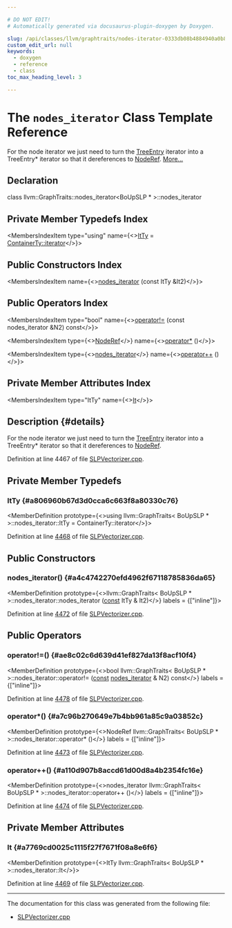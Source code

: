 ```yaml
---

# DO NOT EDIT!
# Automatically generated via docusaurus-plugin-doxygen by Doxygen.

slug: /api/classes/llvm/graphtraits/nodes-iterator-0333db08b4884940a0b852ccb2ddad27
custom_edit_url: null
keywords:
  - doxygen
  - reference
  - class
toc_max_heading_level: 3

---
```





# The `nodes_iterator` Class Template Reference

<DoxygenPage pluginConfig={pluginConfig}>

For the node iterator we just need to turn the <a href="/docs/api/structs/llvm/graphtraits-860e5f7a11c435b145d274344a0415db/#a7ceeff5a65c10abe289db52446ac088a">TreeEntry</a> iterator into a TreeEntry&#42; iterator so that it dereferences to <a href="/docs/api/structs/llvm/graphtraits-860e5f7a11c435b145d274344a0415db/#a55cdb660a488b62f949a57dc65f5296e">NodeRef</a>. <a href="#details">More...</a>

## Declaration

<CodeBlock>class llvm::GraphTraits::nodes_iterator&lt;BoUpSLP &#42; &gt;::nodes&#95;iterator</CodeBlock>

## Private Member Typedefs Index

<MembersIndex>

<MembersIndexItem
  type="using"
  name={<><a href="#a806960b67d3d0cca6c663f8a80330c76">ItTy</a> = <a href="/docs/api/classes/llvm/smallvectortemplatecommon/#a9eae7ba1448d9866beca95a042de2e11">ContainerTy::iterator</a></>}>
</MembersIndexItem>

</MembersIndex>

## Public Constructors Index

<MembersIndex>

<MembersIndexItem
  name={<><a href="#a4c4742270efd4962f67118785836da65">nodes&#95;iterator</a> (const ItTy &amp;It2)</>}>
</MembersIndexItem>

</MembersIndex>

## Public Operators Index

<MembersIndex>

<MembersIndexItem
  type="bool"
  name={<><a href="#ae8c02c6d639d41ef827da13f8acf10f4">operator!=</a> (const nodes&#95;iterator &amp;N2) const</>}>
</MembersIndexItem>

<MembersIndexItem
  type={<><a href="/docs/api/structs/llvm/graphtraits-860e5f7a11c435b145d274344a0415db/#a55cdb660a488b62f949a57dc65f5296e">NodeRef</a></>}
  name={<><a href="#a7c96b270649e7b4bb961a85c9a03852c">operator&#42;</a> ()</>}>
</MembersIndexItem>

<MembersIndexItem
  type={<><a href="/docs/api/classes/llvm/graphtraits/nodes-iterator-0333db08b4884940a0b852ccb2ddad27">nodes&#95;iterator</a></>}
  name={<><a href="#a110d907b8accd61d00d8a4b2354fc16e">operator++</a> ()</>}>
</MembersIndexItem>

</MembersIndex>

## Private Member Attributes Index

<MembersIndex>

<MembersIndexItem
  type="ItTy"
  name={<><a href="#a7769cd0025c1115f27f7671f08a8e6f6">It</a></>}>
</MembersIndexItem>

</MembersIndex>

## Description {#details}

For the node iterator we just need to turn the <a href="/docs/api/structs/llvm/graphtraits-860e5f7a11c435b145d274344a0415db/#a7ceeff5a65c10abe289db52446ac088a">TreeEntry</a> iterator into a TreeEntry&#42; iterator so that it dereferences to <a href="/docs/api/structs/llvm/graphtraits-860e5f7a11c435b145d274344a0415db/#a55cdb660a488b62f949a57dc65f5296e">NodeRef</a>.

Definition at line 4467 of file <a href="/docs/api/files/lib/lib/transforms/lib/transforms/vectorize/slpvectorizer-cpp">SLPVectorizer.cpp</a>.

<SectionDefinition>

## Private Member Typedefs

### ItTy {#a806960b67d3d0cca6c663f8a80330c76}

<MemberDefinition
  prototype={<>using llvm::GraphTraits&lt; BoUpSLP &#42; &gt;::nodes&#95;iterator::ItTy =  ContainerTy::iterator</>}>

Definition at line <a href="/docs/api/files/lib/lib/transforms/lib/transforms/vectorize/slpvectorizer-cpp/#l04468">4468</a> of file <a href="/docs/api/files/lib/lib/transforms/lib/transforms/vectorize/slpvectorizer-cpp">SLPVectorizer.cpp</a>.
</MemberDefinition>

</SectionDefinition>

<SectionDefinition>

## Public Constructors

### nodes&#95;iterator() {#a4c4742270efd4962f67118785836da65}

<MemberDefinition
  prototype={<>llvm::GraphTraits&lt; BoUpSLP &#42; &gt;::nodes&#95;iterator::nodes&#95;iterator (<a href="/docs/api/files/lib/lib/target/lib/target/aarch64/aarch64promoteconstant-cpp/#a90f8350fecae261c25be85d38b451bff">const</a> ItTy &amp; It2)</>}
  labels = {["inline"]}>

Definition at line <a href="/docs/api/files/lib/lib/transforms/lib/transforms/vectorize/slpvectorizer-cpp/#l04472">4472</a> of file <a href="/docs/api/files/lib/lib/transforms/lib/transforms/vectorize/slpvectorizer-cpp">SLPVectorizer.cpp</a>.
</MemberDefinition>

</SectionDefinition>

<SectionDefinition>

## Public Operators

### operator!=() {#ae8c02c6d639d41ef827da13f8acf10f4}

<MemberDefinition
  prototype={<>bool llvm::GraphTraits&lt; BoUpSLP &#42; &gt;::nodes&#95;iterator::operator!= (<a href="/docs/api/files/lib/lib/target/lib/target/aarch64/aarch64promoteconstant-cpp/#a90f8350fecae261c25be85d38b451bff">const</a> <a href="/docs/api/classes/llvm/graphtraits/nodes-iterator-0333db08b4884940a0b852ccb2ddad27">nodes&#95;iterator</a> &amp; N2) const</>}
  labels = {["inline"]}>

Definition at line <a href="/docs/api/files/lib/lib/transforms/lib/transforms/vectorize/slpvectorizer-cpp/#l04478">4478</a> of file <a href="/docs/api/files/lib/lib/transforms/lib/transforms/vectorize/slpvectorizer-cpp">SLPVectorizer.cpp</a>.
</MemberDefinition>

### operator&#42;() {#a7c96b270649e7b4bb961a85c9a03852c}

<MemberDefinition
  prototype={<>NodeRef llvm::GraphTraits&lt; BoUpSLP &#42; &gt;::nodes&#95;iterator::operator&#42; ()</>}
  labels = {["inline"]}>

Definition at line <a href="/docs/api/files/lib/lib/transforms/lib/transforms/vectorize/slpvectorizer-cpp/#l04473">4473</a> of file <a href="/docs/api/files/lib/lib/transforms/lib/transforms/vectorize/slpvectorizer-cpp">SLPVectorizer.cpp</a>.
</MemberDefinition>

### operator++() {#a110d907b8accd61d00d8a4b2354fc16e}

<MemberDefinition
  prototype={<>nodes&#95;iterator llvm::GraphTraits&lt; BoUpSLP &#42; &gt;::nodes&#95;iterator::operator++ ()</>}
  labels = {["inline"]}>

Definition at line <a href="/docs/api/files/lib/lib/transforms/lib/transforms/vectorize/slpvectorizer-cpp/#l04474">4474</a> of file <a href="/docs/api/files/lib/lib/transforms/lib/transforms/vectorize/slpvectorizer-cpp">SLPVectorizer.cpp</a>.
</MemberDefinition>

</SectionDefinition>

<SectionDefinition>

## Private Member Attributes

### It {#a7769cd0025c1115f27f7671f08a8e6f6}

<MemberDefinition
  prototype={<>ItTy llvm::GraphTraits&lt; BoUpSLP &#42; &gt;::nodes&#95;iterator::It</>}>

Definition at line <a href="/docs/api/files/lib/lib/transforms/lib/transforms/vectorize/slpvectorizer-cpp/#l04469">4469</a> of file <a href="/docs/api/files/lib/lib/transforms/lib/transforms/vectorize/slpvectorizer-cpp">SLPVectorizer.cpp</a>.
</MemberDefinition>

</SectionDefinition>

<hr/>

The documentation for this class was generated from the following file:

<ul>
<li><a href="/docs/api/files/lib/lib/transforms/lib/transforms/vectorize/slpvectorizer-cpp">SLPVectorizer.cpp</a></li>
</ul>

</DoxygenPage>
